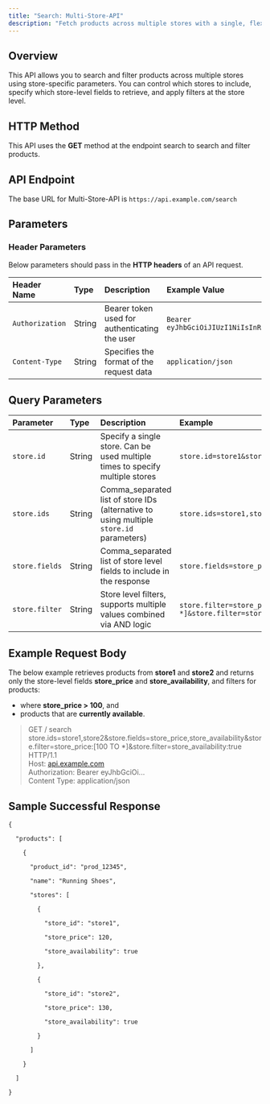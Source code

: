 ```yaml
---
title: "Search: Multi-Store-API"
description: "Fetch products across multiple stores with a single, flexible search query."
---
```


## Overview

This API allows you to search and filter products across multiple stores using store-specific parameters. You can control which stores to include, specify which store-level fields to retrieve, and apply filters at the store level.

## **HTTP Method**

This API uses the **GET** method at the endpoint search to search and filter products.

## API Endpoint

The base URL for Multi-Store-API is `https://api.example.com/search`

## Parameters

### Header Parameters

Below parameters should pass in the **HTTP headers** of an API request.

| Header Name     | Type   | Description                                   | Example Value                                    | Required |
| :-------------- | :----- | :-------------------------------------------- | :----------------------------------------------- | :------- |
| `Authorization` | String | Bearer token used for authenticating the user | `Bearer eyJhbGciOiJIUzI1NiIsInR5cCI6IkpXVCJ9...` | Yes      |
| `Content-Type`  | String | Specifies the format of the request data      | `application/json`                               | Yes      |

## Query Parameters

| Parameter      | Type   | Description                                                                             | Example                                                                    | Required |
| :------------- | :----- | :-------------------------------------------------------------------------------------- | :------------------------------------------------------------------------- | :------- |
| `store.id`     | String | Specify a single store. Can be used multiple times to specify multiple stores           | `store.id=store1&store.id=store2`                                          | Yes      |
| `store.ids`    | String | Comma_separated list of store IDs (alternative to using multiple `store.id` parameters) | `store.ids=store1,store2,store3`                                           | Yes      |
| `store.fields` | String | Comma_separated list of store level fields to include in the response                   | `store.fields=store_price,store_availability`                              | Yes      |
| `store.filter` | String | Store level filters, supports multiple values combined via AND logic                    | `store.filter=store_price:[100 TO *]&store.filter=store_availability:true` | Yes      |

## Example Request Body

The below example retrieves products from **store1** and **store2** and returns only the store-level fields **store_price** and **store_availability**, and filters for products:

- where **store_price \> 100**, and
- products that are **currently available**.

> GET / search store.ids=store1,store2&store.fields=store_price,store_availability&store.filter=store_price:[100 TO \*]&store.filter=store_availability:true HTTP/1.1 \
> Host: [api.example.com](http://api.example.com) \
> Authorization: Bearer eyJhbGciOi... \
> Content Type: application/json

## Sample Successful Response 

`{`

`  "products": [`

`    {`

`      "product_id": "prod_12345",`

`      "name": "Running Shoes",`

`      "stores": [`

`        {`

`          "store_id": "store1",`

`          "store_price": 120,`

`          "store_availability": true`

`        },`

`        {`

`          "store_id": "store2",`

`          "store_price": 130,`

`          "store_availability": true`

`        }`

`      ]`

`    }`

`  ]`

`}`
